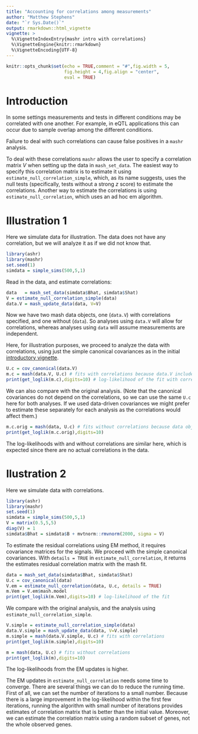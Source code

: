 ```yaml
---
title: "Accounting for correlations among measurements"
author: "Matthew Stephens"
date: "`r Sys.Date()`"
output: rmarkdown::html_vignette
vignette: >
  %\VignetteIndexEntry{mashr intro with correlations}
  %\VignetteEngine{knitr::rmarkdown}
  %\VignetteEncoding{UTF-8}
---
```


```r
knitr::opts_chunk$set(echo = TRUE,comment = "#",fig.width = 5,
                      fig.height = 4,fig.align = "center",
                      eval = TRUE)
```

# Introduction

In some settings measurements and tests in different conditions may be
correlated with one another. For example, in eQTL applications
this can occur due to sample overlap among the different conditions.

Failure to deal with such correlations can cause false positives
in a `mashr` analysis.

To deal with these correlations `mashr` allows the user to specify
a correlation matrix $V$ when setting up the data in `mash_set_data`. 
The easiest way to specify this correlation
matrix is to estimate it using `estimate_null_correlation_simple`, which,
as its name suggests, uses the null tests (specifically, tests 
without a strong $z$ score) to estimate the correlations. 
Another way to estimate the correlations is 
using `estimate_null_correlation`, which uses an ad hoc em algorithm.

# Illustration 1

Here we simulate data for illustration. The data does not have any correlation,
but we will analyze it as if we did not know that.

```r
library(ashr)
library(mashr)
set.seed(1)
simdata = simple_sims(500,5,1)
```

Read in the data, and estimate correlations:
```r
data   = mash_set_data(simdata$Bhat, simdata$Shat)
V = estimate_null_correlation_simple(data)
data.V = mash_update_data(data, V=V)
```

Now we have two mash data objects, one (`data.V`) with correlations specified,
and one without (`data`). So analyses using `data.V` will allow for correlations,
whereas analyses using `data` will assume measurements are independent.

Here, for illustration purposes, 
we proceed to analyze the data with correlations,
using just the simple canonical covariances
as in the initial [introductory vignette](intro_mash.html).

```r
U.c = cov_canonical(data.V) 
m.c = mash(data.V, U.c) # fits with correlations because data.V includes correlation information 
print(get_loglik(m.c),digits=10) # log-likelihood of the fit with correlations set to V
```

We can also compare with the original analysis. 
(Note that the canonical covariances
do not depend on the correlations, so we can use the same `U.c` here
for both analyses. If we used data-driven covariances we might prefer to
estimate these separately for each analysis as the correlations would
affect them.)
```r
m.c.orig = mash(data, U.c) # fits without correlations because data object was set up without correlations
print(get_loglik(m.c.orig),digits=10)
```

The log-likelihoods with and without correlations are similar here,
 which is expected since there are no actual correlations in the data.

# Ilustration 2

Here we simulate data with correlations.

```r
library(ashr)
library(mashr)
set.seed(1)
simdata = simple_sims(500,5,1)
V = matrix(0.5,5,5)
diag(V) = 1
simdata$Bhat = simdata$B + mvtnorm::rmvnorm(2000, sigma = V)
```

To estimate the residual correlations using EM method, it requires 
covariance matrices for the signals. We proceed with the simple canonical 
covariances. With `details = TRUE` in `estimate_null_correlation`, it returns 
the estimates residual correlation matrix with the mash fit.
```r
data = mash_set_data(simdata$Bhat, simdata$Shat)
U.c = cov_canonical(data)
V.em = estimate_null_correlation(data, U.c, details = TRUE)
m.Vem = V.em$mash.model
print(get_loglik(m.Vem),digits=10) # log-likelihood of the fit
```

We compare with the original analysis, and the analysis using `estimate_null_correlation_simple`. 

```r
V.simple = estimate_null_correlation_simple(data)
data.V.simple = mash_update_data(data, V=V.simple)
m.simple = mash(data.V.simple, U.c) # fits with correlations 
print(get_loglik(m.simple),digits=10) 

m = mash(data, U.c) # fits without correlations
print(get_loglik(m),digits=10) 
```

The log-likelihoods from the EM updates is higher.

The EM updates in `estimate_null_correlation` needs some time to converge.
There are several things we can do to reduce the running time. 
First of all, we can set the number of iterations to a small number. 
Because there is a large improvement in the log-likelihood within 
the first few iterations, running the algorithm with small number of 
iterations provides estimates of correlation matrix that is better 
than the initial value. Moreover, we can estimate the correlation matrix 
using a random subset of genes, not the whole observed genes.


